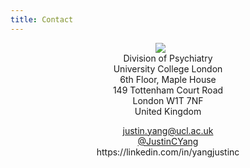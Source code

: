 ```yaml
---
title: Contact
---
```

<center>
<img src="/img/UCL.svg" style="max-width:30%;min-width:40px;" />  
Division of Psychiatry  
University College London    
6th Floor, Maple House  
149 Tottenham Court Road  
London W1T 7NF  
United Kingdom  

<justin.yang@ucl.ac.uk>  
[\@JustinCYang](https://twitter.com/JustinCYang)  
https://linkedin.com/in/yangjustinc

</center>